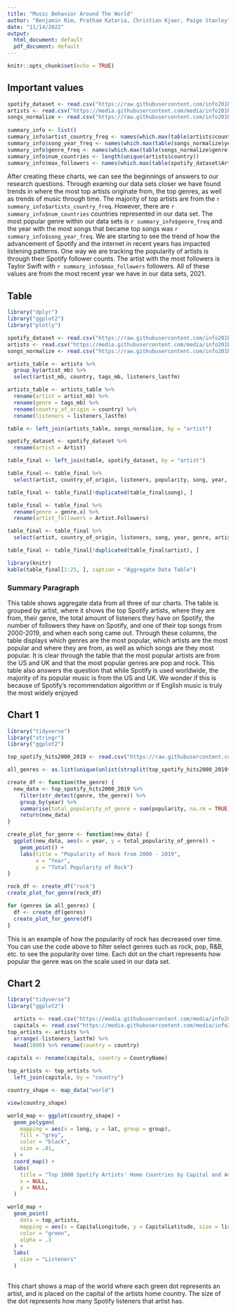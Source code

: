 ```yaml
---
title: "Music Behavior Around The World"
author: "Benjamin Rim, Pratham Kataria, Christian Kjaer, Paige Stanley"
date: "11/14/2022"
output:
  html_document: default
  pdf_document: default
---
```


```r
knitr::opts_chunk$set(echo = TRUE)
```

## Important values

``` r
spotify_dataset <- read.csv("https://raw.githubusercontent.com/info201b-au2022/project-paigestanley1/main/data/spotify_dataset.csv")
artists <- read.csv("https://media.githubusercontent.com/media/info201b-au2022/project-Chkjaer/main/data/top_artists.csv")
songs_normalize <- read.csv("https://raw.githubusercontent.com/info201b-au2022/project-Chkjaer/main/data/songs_normalize.csv")
 
summary_info <- list()
summary_info$artist_country_freq <- names(which.max(table(artists$country)))
summary_info$song_year_freq <- names(which.max(table(songs_normalize$year)))
summary_info$genre_freq <- names(which.max(table(songs_normalize$genre)))
summary_info$num_countries <- length(unique(artists$country))
summary_info$max_followers <- names(which.max(table(spotify_dataset$Artist.Followers)))

```

After creating these charts, we can see the beginnings of answers to our research questions. Through examing our data sets closer we have found trends in where the most top artists originate from, the top genres, as well as trends of music through time. The majority of top artists are from the `r summary_info$artists_country_freq`. However, there are `r summary_info$num_countries` countries represented in our data set. The most popular genre within our data sets is `r summary_info$genre_freq` and the year with the most songs that became top songs was `r summary_info$song_year_freq`. We are starting to see the trend of how the advancement of Spotify and the internet in recent years has impacted listening patterns. One way we are tracking the popularity of artists is through their Spotify follower counts. The artist with the most followers is Taylor Swift with `r summary_info$max_followers` followers. All of these values are from the most recent year we have in our data sets, 2021. 

## Table

```r
library("dplyr")
library("ggplot2")
library("plotly")

spotify_dataset <- read.csv("https://raw.githubusercontent.com/info201b-au2022/project-paigestanley1/main/data/spotify_dataset.csv")
artists <- read.csv("https://media.githubusercontent.com/media/info201b-au2022/project-Chkjaer/main/data/top_artists.csv")
songs_normalize <- read.csv("https://raw.githubusercontent.com/info201b-au2022/project-Chkjaer/main/data/songs_normalize.csv")

artists_table <- artists %>%
  group_by(artist_mb) %>%
  select(artist_mb, country, tags_mb, listeners_lastfm)

artists_table <- artists_table %>%
  rename(artist = artist_mb) %>%
  rename(genre = tags_mb) %>%
  rename(country_of_origin = country) %>%
  rename(listeners = listeners_lastfm)

table <- left_join(artists_table, songs_normalize, by = "artist")

spotify_dataset <- spotify_dataset %>%
  rename(artist = Artist)

table_final <- left_join(table, spotify_dataset, by = "artist")

table_final <- table_final %>%
  select(artist, country_of_origin, listeners, popularity, song, year, genre.x, Artist.Followers)

table_final <- table_final[!duplicated(table_final$song), ]

table_final <- table_final %>%
  rename(genre = genre.x) %>%
  rename(artist_followers = Artist.Followers)

table_final <- table_final %>%
  select(artist, country_of_origin, listeners, song, year, genre, artist_followers)

table_final <- table_final[!duplicated(table_final$artist), ]

library(knitr)
kable(table_final[1:25, ], caption = "Aggregate Data Table")

```

### Summary Paragraph

This table shows aggregate data from all three of our charts. The table is grouped by artist, where it shows the top Spotify artists, where they are from, their genre, the total amount of listeners they have on Spotify, the number of followers they have on Spotify, and one of their top songs from 2000-2019, and when each song came out. Through these columns, the table displays which genres are the most popular, which artists are the most popular and where they are from, as well as which songs are they most popular. It is clear through the table that the most popular artists are from the US and UK and that the most popular genres are pop and rock. This table also answers the question that while Spotify is used worldwide, the majority of its popular music is from the US and UK. We wonder if this is because of Spotify's recommendation algorithm or if English music is truly the most widely enjoyed

## Chart 1

```r
library("tidyverse")
library("stringr")
library("ggplot2")

top_spotify_hits2000_2019 <- read.csv("https://raw.githubusercontent.com/info201b-au2022/project-Chkjaer/main/data/songs_normalize.csv", header = TRUE, stringsAsFactors = FALSE)

all_genres <- as.list(unique(unlist(strsplit(top_spotify_hits2000_2019$genre, ", "))))

create_df <- function(the_genre) {
  new_data <- top_spotify_hits2000_2019 %>%
    filter(str_detect(genre, the_genre)) %>%
    group_by(year) %>%
    summarise(total_popularity_of_genre = sum(popularity, na.rm = TRUE)) %>%
    return(new_data)
}

create_plot_for_genre <- function(new_data) {
  ggplot(new_data, aes(x = year, y = total_popularity_of_genre)) + 
    geom_point() +
    labs(title = "Popularity of Rock from 2000 - 2019",
         x = "Year",
         y = "Total Popularity of Rock")
}

rock_df <- create_df("rock")
create_plot_for_genre(rock_df)

for (genres in all_genres) {
  df <- create_df(genres)
  create_plot_for_genre(df)
}

```

This is an example of how the popularity of rock has decreased over time. You can use the code above to filter select genres such as rock, pop, R&B, etc. to see the popularity over time. Each dot on the chart represents how popular the genre was on the scale used in our data set.

## Chart 2

```r
library("tidyverse")
library("ggplot2")

  artists <- read.csv("https://media.githubusercontent.com/media/info201b-au2022/project-Chkjaer/main/data/top_artists.csv", stringsAsFactors = FALSE)
  capitals <- read.csv("https://media.githubusercontent.com/media/info201b-au2022/project-Chkjaer/main/data/concap.csv")
top_artists <- artists %>% 
  arrange(-listeners_lastfm) %>%
  head(1000) %>% rename(country = country)

capitals <- rename(capitals, country = CountryName)
  
top_artists <- top_artists %>%
  left_join(capitals, by = "country")

country_shape <- map_data("world")

view(country_shape)

world_map <- ggplot(country_shape) +
  geom_polygon(
    mapping = aes(x = long, y = lat, group = group),
    fill = "grey",
    color = "black",
    size = .01,
  ) +
  coord_map() +
  labs(
    title = "Top 1000 Spotify Artists' Home Countries by Capital and Amount of Listeners",
    x = NULL,
    y = NULL,
  )

world_map + 
  geom_point(
    data = top_artists,
    mapping = aes(x = CapitalLongitude, y = CapitalLatitude, size = listeners_lastfm),
    color = "green",
    alpha = .3
  ) + 
  labs(
    size = "Listeners"
  )
  
```

This chart shows a map of the world where each green dot represents an artist, and is placed on the capital of the artists home country. The size of the dot represents how many Spotify listeners that artist has.